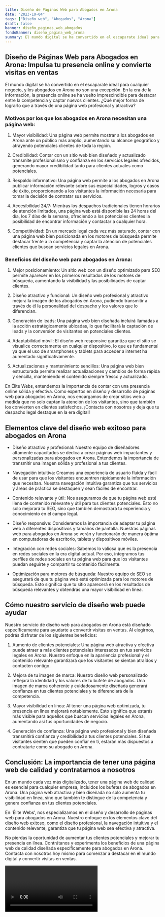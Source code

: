 ```yaml
---
title: Diseño de Páginas Web para Abogados en Arona
date: "2023-10-04"
tags: ["Diseño web", "Abogados", "Arona"]
draft: false
banner: diseño_paginas_web_abogados
fondoBanner: diseño_pagina_web_arona
summary: El mundo digital se ha convertido en el escaparate ideal para cualquier negocio, y los abogados en Arona no son una excepción. En la era de la información, la presencia online se ha vuelto imprescindible para destacar entre la competencia y captar nuevos clientes. ¿Qué mejor forma de lograrlo que a través de una página web profesional y atractiva?
---
```



## Diseño de Páginas Web para Abogados en Arona: Impulsa tu presencia online y convierte visitas en ventas

El mundo digital se ha convertido en el escaparate ideal para cualquier negocio, y los abogados en Arona no son una excepción. En la era de la información, la presencia online se ha vuelto imprescindible para destacar entre la competencia y captar nuevos clientes. ¿Qué mejor forma de lograrlo que a través de una página web profesional y atractiva?

### Motivos por los que los abogados en Arona necesitan una página web:

1. Mayor visibilidad: Una página web permite mostrar a los abogados en Arona ante un público más amplio, aumentando su alcance geográfico y atrayendo potenciales clientes de toda la región.

2. Credibilidad: Contar con un sitio web bien diseñado y actualizado transmite profesionalismo y confianza en los servicios legales ofrecidos, generando mayor credibilidad tanto para clientes actuales como potenciales.

3. Respaldo informativo: Una página web permite a los abogados en Arona publicar información relevante sobre sus especialidades, logros y casos de éxito, proporcionando a los visitantes la información necesaria para tomar la decisión de contratar sus servicios.

4. Accesibilidad 24/7: Mientras los despachos tradicionales tienen horarios de atención limitados, una página web está disponible las 24 horas del día, los 7 días de la semana, ofreciendo a los potenciales clientes la posibilidad de encontrar información y contactar a cualquier hora.

5. Competitividad: En un mercado legal cada vez más saturado, contar con una página web bien posicionada en los motores de búsqueda permite destacar frente a la competencia y captar la atención de potenciales clientes que buscan servicios legales en Arona.

### Beneficios del diseño web para abogados en Arona:

1. Mejor posicionamiento: Un sitio web con un diseño optimizado para SEO permite aparecer en los primeros resultados de los motores de búsqueda, aumentando la visibilidad y las posibilidades de captar clientes.

2. Diseño atractivo y funcional: Un diseño web profesional y atractivo mejora la imagen de los abogados en Arona, pudiendo transmitir a través de él la personalidad del despacho y los valores que lo diferencian.

3. Generación de leads: Una página web bien diseñada incluirá llamadas a la acción estratégicamente ubicadas, lo que facilitará la captación de leads y la conversión de visitantes en potenciales clientes.

4. Adaptabilidad móvil: El diseño web responsive garantiza que el sitio se visualice correctamente en cualquier dispositivo, lo que es fundamental ya que el uso de smartphones y tablets para acceder a internet ha aumentado significativamente.

5. Actualizaciones y mantenimiento sencillos: Una página web bien estructurada permite realizar actualizaciones y cambios de forma rápida y sencilla, manteniendo el contenido siempre fresco y actualizado.

En Élite Webs, entendemos la importancia de contar con una presencia online sólida y efectiva. Como expertos en diseño y desarrollo de páginas web para abogados en Arona, nos encargamos de crear sitios web a medida que no solo captan la atención de los visitantes, sino que también los convierten en clientes satisfechos. ¡Contacta con nosotros y deja que tu despacho legal destaque en la era digital!

<GifSeo />

<Cta />

## Elementos clave del diseño web exitoso para abogados en Arona

- Diseño atractivo y profesional: Nuestro equipo de diseñadores altamente capacitados se dedica a crear páginas web impactantes y personalizadas para abogados en Arona. Entendemos la importancia de transmitir una imagen sólida y profesional a tus clientes.

- Navegación intuitiva: Creamos una experiencia de usuario fluida y fácil de usar para que los visitantes encuentren rápidamente la información que necesitan. Nuestra navegación intuitiva garantiza que tus servicios y áreas de práctica se destaquen y sean fáciles de encontrar.

- Contenido relevante y útil: Nos aseguramos de que tu página web esté llena de contenido relevante y útil para tus clientes potenciales. Esto no solo mejorará tu SEO, sino que también demostrará tu experiencia y conocimiento en el campo legal.

- Diseño responsive: Consideramos la importancia de adaptar tu página web a diferentes dispositivos y tamaños de pantalla. Nuestras páginas web para abogados en Arona se verán y funcionarán de manera óptima en computadoras de escritorio, tablets y dispositivos móviles.

- Integración con redes sociales: Sabemos lo valiosa que es la presencia en redes sociales en la era digital actual. Por eso, integramos tus perfiles de redes sociales en tu página web para que los visitantes puedan seguirte y compartir tu contenido fácilmente.

- Optimización para motores de búsqueda: Nuestro equipo de SEO se asegurará de que tu página web esté optimizada para los motores de búsqueda. Esto significa que tu sitio aparecerá en los resultados de búsqueda relevantes y obtendrás una mayor visibilidad en línea.

## Cómo nuestro servicio de diseño web puede ayudar

Nuestro servicio de diseño web para abogados en Arona está diseñado específicamente para ayudarte a convertir visitas en ventas. Al elegirnos, podrás disfrutar de los siguientes beneficios:

1. Aumento de clientes potenciales: Una página web atractiva y efectiva puede atraer a más clientes potenciales interesados en tus servicios legales en Arona. Nuestro enfoque en la apariencia profesional y el contenido relevante garantizará que los visitantes se sientan atraídos y contacten contigo.

2. Mejora de tu imagen de marca: Nuestro diseño web personalizado reflejará la identidad y los valores de tu bufete de abogados. Una imagen de marca coherente y cuidadosamente diseñada generará confianza en tus clientes potenciales y te diferenciará de la competencia.

3. Mayor visibilidad en línea: Al tener una página web optimizada, tu presencia en línea mejorará notablemente. Esto significa que estarás más visible para aquellos que buscan servicios legales en Arona, aumentando así tus oportunidades de negocio.

4. Generación de confianza: Una página web profesional y bien diseñada transmitirá confianza y credibilidad a tus clientes potenciales. Si tus visitantes sienten que pueden confiar en ti, estarán más dispuestos a contratarte como su abogado en Arona.

## Conclusión: La importancia de tener una página web de calidad y contratarnos a nosotros

En un mundo cada vez más digitalizado, tener una página web de calidad es esencial para cualquier empresa, incluidos los bufetes de abogados en Arona. Una página web atractiva y bien diseñada no solo aumenta tu visibilidad en línea, sino que también te distingue de la competencia y genera confianza en tus clientes potenciales.

En 'Élite Webs', nos especializamos en el diseño y desarrollo de páginas web para abogados en Arona. Nuestro enfoque en los elementos clave del diseño web exitoso, como el diseño profesional, la navegación intuitiva y el contenido relevante, garantiza que tu página web sea efectiva y atractiva.

No pierdas la oportunidad de aumentar tus clientes potenciales y mejorar tu presencia en línea. Contrátanos y experimenta los beneficios de una página web de calidad diseñada específicamente para abogados en Arona. Contacta con nosotros hoy mismo para comenzar a destacar en el mundo digital y convertir visitas en ventas.

<Video />

<CtaBot job="Abogados" city="Arona" />

<Gmaps query="Arona+españa+maps" />
